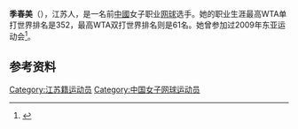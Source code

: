 {{Infobox tennis biography
| name                        = 季春美
| image                       = 
| country                     = {{CHN}}
| residence                   = 
| birth_date                  = {{birth date and age|1986|02|14|df=yes}}
| birth_place                 = [[江苏省|江苏省]]
| height                      = {{height|m=1.72|precision=0}}
| turnedpro                   = 2002年
| retired                     = 
| plays                       = 右手
| careerprizemoney            = $121,147
| singlesrecord               = {{tennis record|won=88|lost=83}}
| singlestitles               = 0
| highestsinglesranking       = No. 352 (2010年5月10日)
| doublesrecord               = {{tennis record|won=127|lost=90}}
| doublestitles               = 1 WTA, 10 ITF
| highestdoublesranking       = No. 61 (2008年5月12日)
| AustralianOpenDoublesresult = 2R (2008年)
| FrenchOpenDoublesresult     = 1R (2008年)
| WimbledonDoublesresult      = 1R (2007年・2008年)
| USOpenDoublesresult         = 1R (2007年)
| Team                        = yes
| FedCupresult                = {{tennis record|won=1|lost=0}}
}}
'''季春美'''（{{bd|1986年|2月14日||}}），江苏人，是一名前[[中华人民共和国|中國]]女子职业[[网球|网球]]选手。她的职业生涯最高WTA单打世界排名是352，最高WTA双打世界排名则是61名。她曾参加过2009年东亚运动会<ref>{{cite web|url=https://sports.sohu.com/20091206/n268720036.shtml|title=首日综述：张择公茂鑫横扫 季春美送蛋仍遭逆转|publisher=搜狐体育|date=2009-12-06|accessdate=2020-12-30}}</ref>。

==参考资料==
{{reflist}}
{{Sport-stub}}
{{DEFAULTSORT:Ji Chunmei}}
[[Category:江苏籍运动员|Category:江苏籍运动员]]
[[Category:中国女子网球运动员|Category:中国女子网球运动员]]